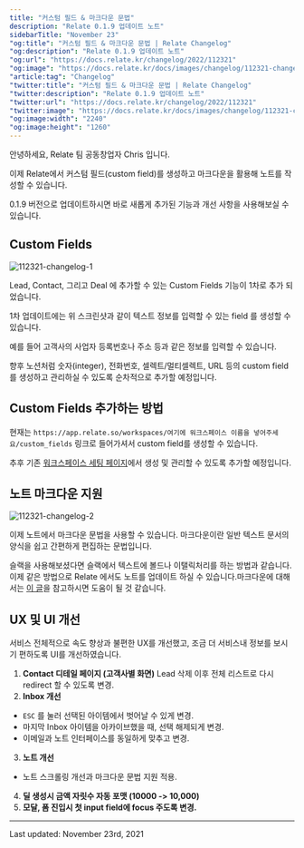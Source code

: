 ```yaml
---
title: "커스텀 필드 & 마크다운 문법"
description: "Relate 0.1.9 업데이트 노트"
sidebarTitle: "November 23"
"og:title": "커스텀 필드 & 마크다운 문법 | Relate Changelog"
"og:description": "Relate 0.1.9 업데이트 노트"
"og:url": "https://docs.relate.kr/changelog/2022/112321"
"og:image": "https://docs.relate.kr/docs/images/changelog/112321-changelog-1"
"article:tag": "Changelog"
"twitter:title": "커스텀 필드 & 마크다운 문법 | Relate Changelog"
"twitter:description": "Relate 0.1.9 업데이트 노트"
"twitter:url": "https://docs.relate.kr/changelog/2022/112321"
"twitter:image": "https://docs.relate.kr/docs/images/changelog/112321-changelog-1.png"
"og:image:width": "2240"
"og:image:height": "1260"
---
```


안녕하세요, Relate 팀 공동창업자 Chris 입니다.

이제 Relate에서 커스텀 필드(custom field)를 생성하고 마크다운을 활용해 노트를 작성할 수 있습니다.

0.1.9 버전으로 업데이트하시면 바로 새롭게 추가된 기능과 개선 사항을 사용해보실 수 있습니다.

## Custom Fields

![112321-changelog-1](/docs/images/changelog/112321-changelog-1.png)

Lead, Contact, 그리고 Deal 에 추가할 수 있는 Custom Fields 기능이 1차로 추가 되었습니다.

1차 업데이트에는 위 스크린샷과 같이 텍스트 정보를 입력할 수 있는 field 를 생성할 수
있습니다.

예를 들어 고객사의 사업자 등록번호나 주소 등과 같은 정보를 입력할 수 있습니다.

향후 노션처럼 숫자(integer), 전화번호, 셀렉트/멀티셀렉트, URL 등의 custom field 를 생성하고 관리하실 수 있도록 순차적으로 추가할 예정입니다.

## Custom Fields 추가하는 방법

현재는 `https://app.relate.so/workspaces/여기에 워크스페이스 이름을 넣어주세요/custom_fields` 링크로 들어가셔서 custom field를 생성할 수 있습니다.

추후 기존 [워크스페이스 세팅 페이지](https://app.relate.so/workspaces)에서 생성 및 관리할 수 있도록 추가할 예정입니다.

## 노트 마크다운 지원

![112321-changelog-2](/docs/images/changelog/112321-changelog-2.png)

이제 노트에서 마크다운 문법을 사용할 수 있습니다. 마크다운이란 일반 텍스트 문서의 양식을 쉽고 간편하게 편집하는 문법입니다.

슬랙을 사용해보셨다면 슬랙에서 텍스트에 볼드나 이탤릭처리를 하는 방법과 같습니다. 이제 같은 방법으로 Relate 에서도 노트를 업데이트 하실 수 있습니다.마크다운에 대해서는 [이 글](https://theorydb.github.io/envops/2019/05/22/envops-blog-how-to-use-md/)을 참고하시면 도움이 될 것 같습니다.

## UX 및 UI 개선

서비스 전체적으로 속도 향상과 불편한 UX를 개선했고, 조금 더 서비스내 정보를 보시기 편하도록 UI를 개선하였습니다.

1. **Contact 디테일 페이지 (고객사별 화면)**
   Lead 삭제 이후 전체 리스트로 다시 redirect 할 수 있도록 변경.
2. **Inbox 개선**

- `ESC` 를 눌러 선택된 아이템에서 벗어날 수 있게 변경.
- 마지막 Inbox 아이템을 아카이브했을 때, 선택 해제되게 변경.
- 이메일과 노트 인터페이스를 동일하게 맞추고 변경.

3. **노트 개선**

- 노트 스크롤링 개선과 마크다운 문법 지원 적용.

4. **딜 생성시 금액 자릿수 자동 포맷 (10000 -> 10,000)**
5. **모달, 폼 진입시 첫 input field에 focus 주도록 변경.**

---

Last updated: November 23rd, 2021
